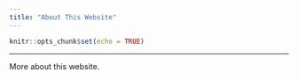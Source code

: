 ---
title: "About This Website"
---
```{r setup, include=FALSE}
knitr::opts_chunk$set(echo = TRUE)
```
***

More about this website.